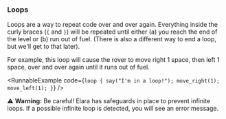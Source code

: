 
### Loops

Loops are a way to repeat code over and over again. Everything
inside the curly braces (`{` and `}`) will be repeated until either
(a) you reach the end of the level or (b) run out of fuel. (There is
also a different way to end a loop, but we'll get to that later).

For example, this loop will cause the rover to move right 1 space,
then left 1 space, over and over again until it runs out of fuel.

<RunnableExample
  code={`loop {
  say("I'm in a loop!");
  move_right(1);
  move_left(1);
}`}
/>

⚠️ **Warning:** Be careful! Elara has safeguards in place to prevent
infinite loops. If a possible infinite loop is detected, you will
see an error message.

